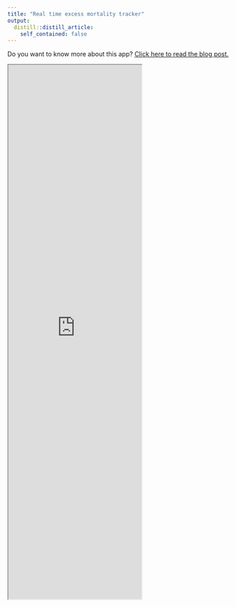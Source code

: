 ```yaml
---
title: "Real time excess mortality tracker"
output:
  distill::distill_article:
    self_contained: false
---
```


Do you want to know more about this app? [Click here to read the blog post.](https://www.hamilton.ie/covid19/posts/2020-12-01-irelands-first-real-time-excess-mortality-tracker/)

<iframe src="https://rstudioserver.hamilton.ie:3838/users/aparnell/hamiltonRIPnew/" class="l-screen-inset shaded" height = "1200px"></iframe>

